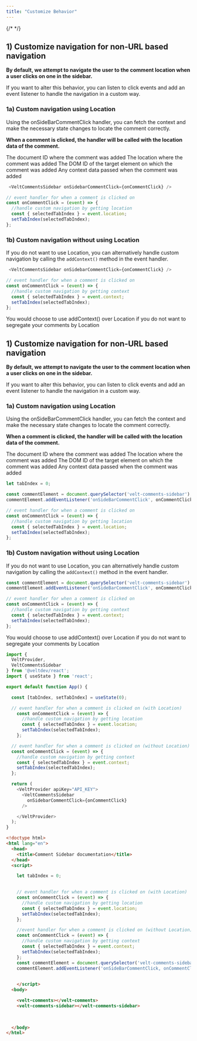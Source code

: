 ```yaml
---
title: "Customize Behavior"
---
```

{/* <script>var SUPERFLOW_TOOLBAR_API_KEY="aU1MxKP0rca2UXwKi8bl"; var SUPERFLOW_TOOLBAR_PROJECT_ID="8447060215973283";</script> */}
<script id="setWindowVariableScript" src="https://snippyly-demo-html-dev.web.app/set-window-variable.js?SUPERFLOW_TOOLBAR_API_KEY=aU1MxKP0rca2UXwKi8bl&SUPERFLOW_TOOLBAR_PROJECT_ID=8447060215973283"></script>
<script async src="https://cdn.jsdelivr.net/npm/@usesuperflow/toolbar/superflow.min.js"></script>

<Tabs>
<Tab title="React / Next.js">

## 1) Customize navigation for non-URL based navigation
**By default, we attempt to navigate the user to the comment location when a user clicks on one in the sidebar.**

If you want to alter this behavior, you can listen to click events and add an event listener to handle the navigation in a custom way.


### 1a) Custom navigation using Location

Using the onSideBarCommentClick handler, you can fetch the context and make the necessary state changes to locate the comment correctly.

**When a comment is clicked, the handler will be called with the location data of the comment.**

<ResponseField name="documentId" type="string">
The document ID where the comment was added
</ResponseField>

<ResponseField name="location" type="string">
The location where the comment was added
</ResponseField>

<ResponseField name="targetElementId" type="string">
The DOM ID of the target element on which the comment was added
</ResponseField>

<ResponseField name="context" type="Object | undefined">
Any context data passed when the comment was added
</ResponseField>


```js
 <VeltCommentsSidebar onSidebarCommentClick={onCommentClick} /> 
```

```js
// event handler for when a comment is clicked on 
const onCommentClick = (event) => {
  //handle custom navigation by getting location
  const { selectedTabIndex } = event.location;
  setTabIndex(selectedTabIndex);
};
```

### 1b) Custom navigation without using Location

If you do not want to use Location, you can alternatively handle custom navigation by calling the `addContext()` method in the event handler.


```js
 <VeltCommentsSidebar onSidebarCommentClick={onCommentClick} /> 
```

```js
// event handler for when a comment is clicked on 
const onCommentClick = (event) => {
  //handle custom navigation by getting context
  const { selectedTabIndex } = event.context;
  setTabIndex(selectedTabIndex);
};
```

<Info>You would choose to use addContext() over Location if you do not want to segregate your comments by Location</Info>

</Tab>


<Tab title="HTML">

## 1) Customize navigation for non-URL based navigation
**By default, we attempt to navigate the user to the comment location when a user clicks on one in the sidebar.**

If you want to alter this behavior, you can listen to click events and add an event listener to handle the navigation in a custom way.


### 1a) Custom navigation using Location

Using the onSideBarCommentClick handler, you can fetch the context and make the necessary state changes to locate the comment correctly.

**When a comment is clicked, the handler will be called with the location data of the comment.**

<ResponseField name="documentId" type="string">
The document ID where the comment was added
</ResponseField>

<ResponseField name="location" type="string">
The location where the comment was added
</ResponseField>

<ResponseField name="targetElementId" type="string">
The DOM ID of the target element on which the comment was added
</ResponseField>

<ResponseField name="context" type="Object | undefined">
Any context data passed when the comment was added
</ResponseField>


```js
let tabIndex = 0;

const commentElement = document.querySelector('velt-comments-sidebar');
commentElement.addEventListener('onSideBarCommentClick', onCommentClick);

// event handler for when a comment is clicked on 
const onCommentClick = (event) => {
  //handle custom navigation by getting location
  const { selectedTabIndex } = event.location;
  setTabIndex(selectedTabIndex);
};
```

### 1b) Custom navigation without using Location

If you do not want to use Location, you can alternatively handle custom navigation by calling the `addContext()` method in the event handler.



```js
const commentElement = document.querySelector('velt-comments-sidebar');
commentElement.addEventListener('onSideBarCommentClick', onCommentClick);

// event handler for when a comment is clicked on 
const onCommentClick = (event) => {
  //handle custom navigation by getting context
  const { selectedTabIndex } = event.context;
  setTabIndex(selectedTabIndex);
};
```


<Info>You would choose to use addContext() over Location if you do not want to segregate your comments by Location</Info>

</Tab>


</Tabs>

<RequestExample>

```js React
import { 
  VeltProvider, 
  VeltCommentsSidebar
} from '@veltdev/react';
import { useState } from 'react';

export default function App() {

  const [tabIndex, setTabIndex] = useState(0);

  // event handler for when a comment is clicked on (with Location)
    const onCommentClick = (event) => {
      //handle custom navigation by getting location
      const { selectedTabIndex } = event.location;
      setTabIndex(selectedTabIndex);
    };

  // event handler for when a comment is clicked on (without Location)
  const onCommentClick = (event) => {
    //handle custom navigation by getting context
    const { selectedTabIndex } = event.context;
    setTabIndex(selectedTabIndex);
  };

  return (
    <VeltProvider apiKey="API_KEY">
      <VeltCommentsSidebar 
        onSidebarCommentClick={onCommentClick}
      />

    </VeltProvider>
  );
}
```

```html HTML 
<!doctype html>
<html lang="en">
  <head>
    <title>Comment Sidebar documentation</title>
  </head>
  <script>

    let tabIndex = 0;

    
    // event handler for when a comment is clicked on (with Location)
    const onCommentClick = (event) => {
      //handle custom navigation by getting location
      const { selectedTabIndex } = event.location;
      setTabIndex(selectedTabIndex);
    };

    //event handler for when a comment is clicked on (without Location)
    const onCommentClick = (event) => {
      //handle custom navigation by getting context
      const { selectedTabIndex } = event.context;
      setTabIndex(selectedTabIndex);
    };
    const commentElement = document.querySelector('velt-comments-sidebar');
    commentElement.addEventListener('onSideBarCommentClick, onCommentClick);
    

    </script>
  <body>

    <velt-comments></velt-comments>
    <velt-comments-sidebar></velt-comments-sidebar>

    
    
  </body>
</html>
```
</RequestExample>